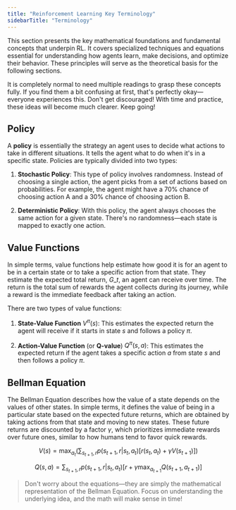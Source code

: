 ```yaml
---
title: "Reinforcement Learning Key Terminology"
sidebarTitle: "Terminology"
---
```


This section presents the key mathematical foundations and fundamental concepts that underpin RL. It covers specialized techniques and equations essential for understanding how agents learn, make decisions, and optimize their behavior. These principles will serve as the theoretical basis for the following sections.

<Tip>
  It is completely normal to need multiple readings to grasp these concepts fully. If you find them a bit confusing at first, that's perfectly okay—everyone experiences this. Don't get discouraged! With time and practice, these ideas will become much clearer. Keep going!
</Tip>

## <Icon icon="brain-circuit" />  Policy&#x20;

A **policy** is essentially the strategy an agent uses to decide what actions to take in different situations. It tells the agent what to do when it's in a specific state. Policies are typically divided into two types:

1. **Stochastic Policy**: This type of policy involves randomness. Instead of choosing a single action, the agent picks from a set of actions based on probabilities. For example, the agent might have a 70% chance of choosing action A and a 30% chance of choosing action B.

2. **Deterministic Policy**: With this policy, the agent always chooses the same action for a given state. There's no randomness—each state is mapped to exactly one action.

## <Icon icon="brain-circuit" /> Value Functions

In simple terms, value functions help estimate how good it is for an agent to be in a certain state or to take a specific action from that state. They estimate the expected total return, $G\_t$​, an agent can receive over time. The return is the total sum of rewards the agent collects during its journey, while a reward is the immediate feedback after taking an action.

There are two types of value functions:

1. **State-Value Function** $V^{\pi}(s)$​: This estimates the expected return the agent will receive if it starts in state $s$ and follows a policy  $\pi$.

2. **Action-Value Function** (or **Q-value**) $Q^{\pi}(s, a)$​: This estimates the expected return if the agent takes a specific action $a$ from state $s$ and then follows a policy $\pi$.


## <Icon icon="brain-circuit" /> Bellman Equation

The Bellman Equation describes how the value of a state depends on the values of other states. In simple terms, it defines the value of being in a particular state based on the expected future returns, which are obtained by taking actions from that state and moving to new states. These future returns are discounted by a factor $\gamma$,  which prioritizes immediate rewards over future ones, similar to how humans tend to favor quick rewards.

$$
V(s) = \max_{a_t} \left( \sum_{s_{t+1}, r} p(s_{t+1}, r|s_t, a_t) [r(s_t, a_t) + \gamma V(s_{t+1})] \right)
$$

$$
 Q(s, a) = \sum_{s_{t+1}, r} p(s_{t+1}, r|s_t, a_t) [r + \gamma \max_{a_{t+1}} Q(s_{t+1}, a_{t+1})]
$$

> Don't worry about the equations—they are simply the mathematical representation of the Bellman Equation. Focus on understanding the underlying idea, and the math will make sense in time! 
